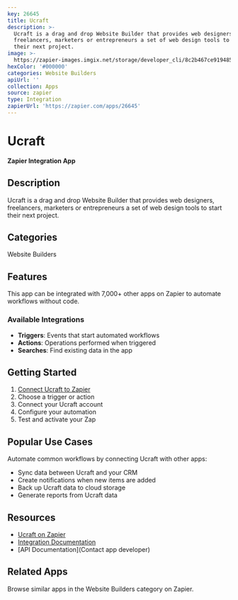 ```yaml
---
key: 26645
title: Ucraft
description: >-
  Ucraft is a drag and drop Website Builder that provides web designers,
  freelancers, marketers or entrepreneurs a set of web design tools to start
  their next project.
image: >-
  https://zapier-images.imgix.net/storage/developer_cli/8c2b467ce919485298b0d911f5b8213b.png?auto=format%2Ccompress&ixlib=python-3.0.0&q=50
hexColor: '#000000'
categories: Website Builders
apiUrl: ''
collection: Apps
source: zapier
type: Integration
zapierUrl: 'https://zapier.com/apps/26645'
---
```

# Ucraft

**Zapier Integration App**

## Description

Ucraft is a drag and drop Website Builder that provides web designers, freelancers, marketers or entrepreneurs a set of web design tools to start their next project.

## Categories

Website Builders

## Features

This app can be integrated with 7,000+ other apps on Zapier to automate workflows without code.

### Available Integrations

- **Triggers**: Events that start automated workflows
- **Actions**: Operations performed when triggered
- **Searches**: Find existing data in the app

## Getting Started

1. [Connect Ucraft to Zapier](https://zapier.com/apps/26645)
2. Choose a trigger or action
3. Connect your Ucraft account
4. Configure your automation
5. Test and activate your Zap

## Popular Use Cases

Automate common workflows by connecting Ucraft with other apps:

- Sync data between Ucraft and your CRM
- Create notifications when new items are added
- Back up Ucraft data to cloud storage
- Generate reports from Ucraft data

## Resources

- [Ucraft on Zapier](https://zapier.com/apps/26645)
- [Integration Documentation](https://zapier.com/apps/26645/integrations)
- [API Documentation](Contact app developer)

## Related Apps

Browse similar apps in the Website Builders category on Zapier.
